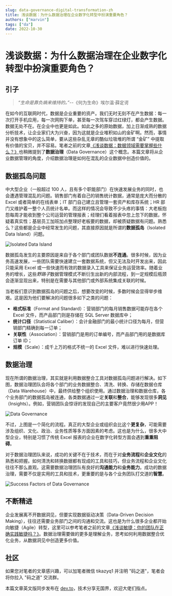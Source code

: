 ```yaml
---
slug: data-governance-digital-transformation-zh
title: 浅谈数据：为什么数据治理在企业数字化转型中扮演重要角色？
authors: ["marvin"]
tags: ["da"]
date: 2022-10-30
---
```




# 浅谈数据：为什么数据治理在企业数字化转型中扮演重要角色？

## 引子

> *“生命是靠负熵来维持的。”*--《何为生命》埃尔温·薛定谔

在如今的互联网时代，数据是企业重要的资产。我们无时无刻不在产生数据：每一次打开手机应用，每一次网购下单，甚至每一次驾车穿过红绿灯，都会产生数据。数据无处不在。在企业中也更是如此。如此之多的原始数据，加上日渐成熟的数据分析技术，让企业家们大为兴奋，因为这就是企业堆积如山的金矿啊。然而，事情并没有想象中的这么简单，要从这些杂乱无章的酷似垃圾堆的所谓 “金矿” 中提取有价值的宝贝，并不容易。笔者之前的文章[《浅谈数据：数据领域需要掌握些什么？》](https://mp.weixin.qq.com/s?__biz=Mzg5NTU2MzA5MQ==&mid=2247484255&idx=1&sn=97c146a64e1f2fa79fdfd7b4cf3ff1c9&chksm=c00f2763f778ae7529ce7cfcb3c7466eaab6ad9627f0461d4764cac619462486c4d4ee56af8e&token=1187368303&lang=zh_CN#rd)也稍微提到了**数据治理**（Data Governance）这个概念。本篇文章将从企业数据管理的角度，介绍数据治理是如何在混乱的企业数据中创造价值的。

## 数据孤岛问题

中大型企业（一般超过 100 人，且有多个职能部门）在快速发展业务的同时，也会遭遇管理混乱的问题。销售部门有着自己的销售统计数据，通常是庞大而分散的 Excel 或者简单的在线表单；IT 部门自己建立且管理一套资产和库存系统；HR 部门又维护着一整个人员统计名单。而这样的情况会导致不少头疼的事情：大老板抱怨每周才能收到整个公司运营的管理报表；经理们看着报表中忽上忽下的数据，怀疑着真实性；基层员工加班加点整理好老板要的数据，却被质疑数据有问题。熟悉么？这些都是企业中经常发生的问题，其直接原因就是所谓的**数据孤岛**（Isolated Data Island）问题。

![Isolated Data Island](https://codao.crawlab.cn/images/2022-10-30-020740.png)

数据孤岛发生的主要原因是来自于各个部门或团队数据**不连通**。很多时候，因为业务高速发展，一些团队需要快速建立一套数据系统，但又无法及时开发出来，因此只能采用 Excel 或一些快速而有效的数据录入工具来保证业务运营效率。随着业务的增长，这些*野路子*数据管理模式不断衍生出新的内部流程，到一定规模后瓶颈会逐渐显现出来，特别是在需要与其他部门或外部系统集成关联的时候。

当老板们意识到数据孤岛的问题之后，想要改变的时候，多数时候会显得举步维艰。这是因为他们要解决的问题很多如下之类的问题：

- **格式标准**（Format and Standard）：营销部门的每月销售数据可能存在各个 Excel 文件，而产品部门则是存储在 SQL Server 数据库中；
- **统计口径**（Statistical Caliber）：会计金融部门的最小统计口径为每月，但营销部门精确到每一订单；
- **关联性**（Association）：营销部门是用的订单编号，而产品部门用的是数据库订单 ID；
- **规模**（Scale）：成千上万的格式不统一的 Excel 文件，难以进行快速处理。

## 数据治理

现在所谓的数据治理，其实就是利用数据整合工具对数据孤岛问题进行解决。如下图，数据治理团队会将各个部门的业务数据整合、清洗、转换、存储在数据仓库（Data Warehouse）中，最终供给整个组织使用。通过数据治理和数据仓库，各个业务部门的数据孤岛被连通，各类数据通过一定**关联**和**整合**，能够发现很多**洞见**（Insights）。例如，营销团队会惊讶的发现自己的主要客户竟然很少用APP！

![Data Governance](https://codao.crawlab.cn/images/2022-10-30-021016.png)

不过，上图是一个简化的流程。真正的大型企业或组织会比这个**更复杂**，可能需要涉及组织、文化、政治、业务性质等多方面因素的考虑。这也是为什么，很多大中型企业，特别是习惯了传统 Excel 报表的企业在数字化转型方面会遇到**重重阻碍**。

对于数据治理团队来说，成功的关键不在于技术，而在于对**业务流程**和**企业文化**的熟悉和把握。如何清洗和转换数据都有现成的工具和技巧，但业务流程和企业文化往往不那么直观。这需要数据治理团队有良好的**沟通能力**和**业务能力**。成功的数据治理，需要不仅是实用的工具和技术，更重要的是与各个业务团队打交道的**智慧**。

![Success Factors of Data Governance](https://codao.crawlab.cn/images/2022-10-30-022149.png)

## 不断精进

企业发展离不开数据洞见，但要实现数据驱动决策（Data-Driven Decision Making），往往还需要业务部门之间的沟通和交流。这也是为什么很多企业都开始向敏捷（Agile）转型，这里可以参考笔者之前的文章[《浅谈敏捷：你的团队在正确实践敏捷吗？》](https://mp.weixin.qq.com/s?__biz=Mzg5NTU2MzA5MQ==&mid=2247484215&idx=1&sn=a6c55407ceb57245878a513a3382eed7&chksm=c00f270bf778ae1d282c88f84f02a851832364ddd89778cc25b0d1b2db37fecfebb3f83cc63d&token=1187368303&lang=zh_CN#rd)。数据治理需要做的更多是理解业务，思考如何利用数据整合优化业务，从数据洞见中创造更多价值。

## 社区

如果您对笔者的文章感兴趣，可以加笔者微信 tikazyq1 并注明 "码之道"，笔者会将你拉入 "码之道" 交流群。

本篇文章英文版同步发布在 [dev.to](https://dev.to/tikazyq/talking-data-why-data-governance-is-so-important-in-digital-transformation-35mj)，技术分享无国界，欢迎大佬们指点。
